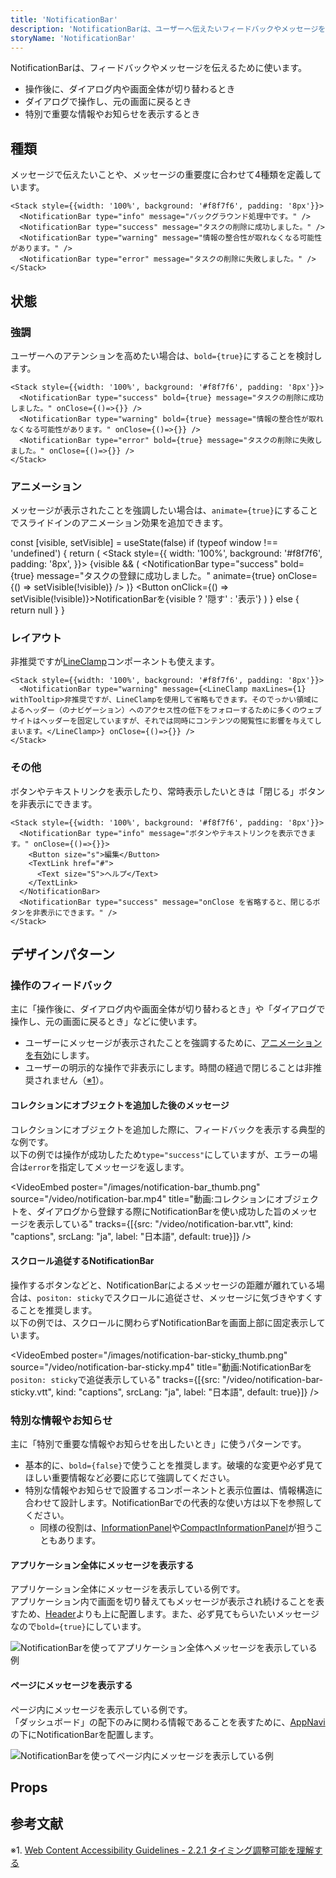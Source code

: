 ```yaml
---
title: 'NotificationBar'
description: 'NotificationBarは、ユーザーへ伝えたいフィードバックやメッセージを伝えるために使います。'
storyName: 'NotificationBar'
---
```


NotificationBarは、フィードバックやメッセージを伝えるために使います。

* 操作後に、ダイアログ内や画面全体が切り替わるとき
* ダイアログで操作し、元の画面に戻るとき
* 特別で重要な情報やお知らせを表示するとき

<ComponentStory name="NotificationBar" />

## 種類

メッセージで伝えたいことや、メッセージの重要度に合わせて4種類を定義しています。

```tsx editable codeBlock
<Stack style={{width: '100%', background: '#f8f7f6', padding: '8px'}}>
  <NotificationBar type="info" message="バックグラウンド処理中です。" />
  <NotificationBar type="success" message="タスクの削除に成功しました。" />
  <NotificationBar type="warning" message="情報の整合性が取れなくなる可能性があります。" />
  <NotificationBar type="error" message="タスクの削除に失敗しました。" />
</Stack>
```

## 状態

### 強調

ユーザーへのアテンションを高めたい場合は、`bold={true}`にすることを検討します。

```tsx editable codeBlock
<Stack style={{width: '100%', background: '#f8f7f6', padding: '8px'}}>
  <NotificationBar type="success" bold={true} message="タスクの削除に成功しました。" onClose={()=>{}} />
  <NotificationBar type="warning" bold={true} message="情報の整合性が取れなくなる可能性があります。" onClose={()=>{}} />
  <NotificationBar type="error" bold={true} message="タスクの削除に失敗しました。" onClose={()=>{}} />
</Stack>
```

### アニメーション

メッセージが表示されたことを強調したい場合は、`animate={true}`にすることでスライドインのアニメーション効果を追加できます。

<!-- textlint-disable -->
  const [visible, setVisible] = useState(false)
  if (typeof window !== 'undefined') {
    return (
      <Stack style={{ width: '100%', background: '#f8f7f6', padding: '8px', }}>
        {visible && (
          <NotificationBar
            type="success"
            bold={true}
            message="タスクの登録に成功しました。"
            animate={true}
            onClose={() => setVisible(!visible)}
          />
        )}
        <Button onClick={() => setVisible(!visible)}>NotificationBarを{visible ? '隠す' : '表示'}</Button>
      </Stack>
    )
  } else {
    return null
  }
}

<!-- textlint-enable -->

<ComponentPreview>
  <AnimateNotificationBar />
</ComponentPreview>

### レイアウト

非推奨ですが[LineClamp](/products/components/line-clamp/)コンポーネントも使えます。

```tsx editable codeBlock
<Stack style={{width: '100%', background: '#f8f7f6', padding: '8px'}}>
  <NotificationBar type="warning" message={<LineClamp maxLines={1} withTooltip>非推奨ですが、LineClampを使用して省略もできます。そのでっかい領域によるヘッダー（のナビゲーション）へのアクセス性の低下をフォローするために多くのウェブサイトはヘッダーを固定していますが、それでは同時にコンテンツの閲覧性に影響を与えてしまいます。</LineClamp>} onClose={()=>{}} />
</Stack>
```

### その他

ボタンやテキストリンクを表示したり、常時表示したいときは「閉じる」ボタンを非表示にできます。

```tsx editable codeBlock
<Stack style={{width: '100%', background: '#f8f7f6', padding: '8px'}}>
  <NotificationBar type="info" message="ボタンやテキストリンクを表示できます。" onClose={()=>{}}>
    <Button size="s">編集</Button>
    <TextLink href="#">
      <Text size="S">ヘルプ</Text>
    </TextLink>
  </NotificationBar>
  <NotificationBar type="success" message="onClose を省略すると、閉じるボタンを非表示にできます。" />
</Stack>
```

## デザインパターン

### 操作のフィードバック

主に「操作後に、ダイアログ内や画面全体が切り替わるとき」や「ダイアログで操作し、元の画面に戻るとき」などに使います。

- ユーザーにメッセージが表示されたことを強調するために、[アニメーションを有効](#h3-1)にします。
- ユーザーの明示的な操作で非表示にします。時間の経過で閉じることは非推奨されません（[※1](#h2-5)）。

#### コレクションにオブジェクトを追加した後のメッセージ

コレクションにオブジェクトを追加した際に、フィードバックを表示する典型的な例です。  
以下の例では操作が成功したため`type="success"`にしていますが、エラーの場合は`error`を指定してメッセージを返します。

<VideoEmbed
  poster="/images/notification-bar_thumb.png"
  source="/video/notification-bar.mp4"
  title="動画:コレクションにオブジェクトを、ダイアログから登録する際にNotificationBarを使い成功した旨のメッセージを表示している"
  tracks={[{src: "/video/notification-bar.vtt", kind: "captions", srcLang: "ja", label: "日本語", default: true}]}
/>

#### スクロール追従するNotificationBar

操作するボタンなどと、NotificationBarによるメッセージの距離が離れている場合は、`positon: sticky`でスクロールに追従させ、メッセージに気づきやすくすることを推奨します。  
以下の例では、スクロールに関わらずNotificationBarを画面上部に固定表示しています。

<VideoEmbed
  poster="/images/notification-bar-sticky_thumb.png"
  source="/video/notification-bar-sticky.mp4"
  title="動画:NotificationBarを`positon: sticky`で追従表示している"
  tracks={[{src: "/video/notification-bar-sticky.vtt", kind: "captions", srcLang: "ja", label: "日本語", default: true}]}
/>

### 特別な情報やお知らせ

主に「特別で重要な情報やお知らせを出したいとき」に使うパターンです。

- 基本的に、`bold={false}`で使うことを推奨します。破壊的な変更や必ず見てほしい重要情報など必要に応じて強調してください。
- 特別な情報やお知らせで設置するコンポーネントと表示位置は、情報構造に合わせて設計します。NotificationBarでの代表的な使い方は以下を参照してください。
  - 同様の役割は、[InformationPanel](/products/components/information-panel/)や[CompactInformationPanel](/products/components/compact-information-panel/)が担うこともあります。

#### アプリケーション全体にメッセージを表示する

アプリケーション全体にメッセージを表示している例です。  
アプリケーション内で画面を切り替えてもメッセージが表示され続けることを表すため、[Header](/products/components/header/)よりも上に配置します。また、必ず見てもらいたいメッセージなので`bold={true}`にしています。

![NotificationBarを使ってアプリケーション全体へメッセージを表示している例](./images/notification-bar-static1.png)

#### ページにメッセージを表示する

ページ内にメッセージを表示している例です。  
「ダッシュボード」の配下のみに関わる情報であることを表すために、[AppNavi](/products/components/app-navi/)の下にNotificationBarを配置します。

![NotificationBarを使ってページ内にメッセージを表示している例](./images/notification-bar-static2.png)

## Props

<ComponentPropsTable name="NotificationBar" />

## 参考文献

※1. [Web Content Accessibility Guidelines - 2.2.1 タイミング調整可能を理解する](https://waic.jp/docs/UNDERSTANDING-WCAG20/time-limits-required-behaviors.html)
